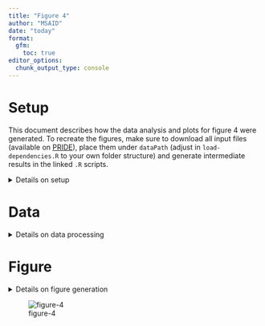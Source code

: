 ```yaml
---
title: "Figure 4"
author: "MSAID"
date: "today"
format:
  gfm:
    toc: true
editor_options: 
  chunk_output_type: console
---
```


# Setup

This document describes how the data analysis and plots for figure 4 were generated. To recreate the figures, make sure to download all input files (available on [PRIDE](https://www.ebi.ac.uk/pride/archive?keyword=PXD053241)), place them under `dataPath` (adjust in `load-dependencies.R` to your own folder structure) and generate intermediate results in the linked `.R` scripts.

<details>
<summary>Details on setup</summary>

```r
suppressMessages(source(here::here("scripts/load-dependencies.R")))
msaid_SE <- c("Sequest HT" = msaid_orange, "CHIMERYS" = msaid_blue,
              "CHIMERYS\ntop 15 peaks" = msaid_lightblue)
msaid_quantified <- c("TRUE" = msaid_darkgray, "FALSE" = msaid_red)
msaid_organism <- c("Human" = msaid_blue, "Yeast" = msaid_orange, "E. coli" = msaid_darkgray)

path <- file.path(here::here(), "figure-4")
figurePath <- file.path(dataPath, "data/figure-4")
```

</details>

# Data

<details>
<summary>Details on data processing</summary>

## Skyline correlation

Intensities were exported directly from Skyline and matched to CHIMERYS intensity values.

```r
data_cor <- fread(file.path(figurePath, "intermediate/quan_corr_skyline.csv"))[, .(Peptide, CHIMERYS)]
data_new <- fread(file.path(figurePath, "intermediate/Skyline_pcm_quan_export_martin_max5fragments_240617_redo.csv"))
data_new <- data_new[, .(Peptide, SkylineNew = `Total Area Fragment`)]
data_cor <- merge(data_cor, data_new, by="Peptide", all=T)

fwrite(data_cor, file.path(figurePath, "figure-4B-correlation.csv"))

data_lm <- data_cor[, coefficients(lm(log10(SkylineNew)~log10(CHIMERYS)))]
text_lm <- paste0("|  y = ", round(data_lm[2], 2), "*x", round(data_lm[1], 2))

p_cor <- ggplot(data_cor, aes(x=log10(CHIMERYS), y=log10(SkylineNew))) +
  geom_abline(slope = 1, intercept = 0, color = msaid_darkgray, linetype = "dashed") +
  geom_smooth(method="lm", formula= y~x, col = msaid_blue, linewidth = 0.5) +
  geom_point(shape = 1L, stroke = 0.25, size = 1, color = msaid_darkgray) +
  annotate("text", x=7.5, y=8.75, label="¦  y = x", color = msaid_darkgray,
           family="Montserrat Light", size=5/.pt) +
  annotate("text", x=7.75, y=5.25, label=text_lm, color = msaid_blue,
           family="Montserrat Light", size=5/.pt) +
  xlab("CHIMERYS\nlog10 intensity") + ylab("Skyline\nlog10 intensity")
```

## CV violins

[R code to generate input file `figure-4C-CVs.csv`](figure-4C-cvs.R)

```r
dtCv <- fread(file.path(figurePath, "figure-4C-CVs.csv"))

cvEfdrLabel <- c("no eFDR filter", "eFDR min 1 per\ncondition ≤ 1%")
dtCv[, TYPE := factor(TYPE, cvEfdrLabel)]
softwareLabels <- c("CHIMERYS", "DIA-NN", "Spectronaut", "Spectronaut\n(curated)")
dtCv[, SOFTWARE := factor(SOFTWARE, softwareLabels)]
dtCv[, LABEL := factor(LABEL, c("0", "1", "2", "≥ 3"))]

dtCvMed <- dtCv[!is.na(CV), .(medianCv = median(CV)), keyby=TYPE]

dtCvCount <- dtCv[!is.na(CV), .(.N, maxCv = max(CV)), keyby=.(TYPE, SOFTWARE, LABEL)]
dtCj <- dtCvCount[, CJ(TYPE, LABEL, SOFTWARE, unique = T)]
setkey(dtCj, TYPE, SOFTWARE, LABEL)
dtCvCount <- dtCvCount[dtCj]
dtCvCount[, maxCv := max(maxCv, na.rm = T), by=.(TYPE, SOFTWARE, LABEL)]
dtCvCount[is.na(N), N := 0]
dtCvCount[is.na(maxCv) | N<2, maxCv := 0]
dtCvCount[, labelN := format(N, big.mark=",", trim=T)]

p_cv <- ggplot(dtCv[!is.na(CV)], aes(x=CV, y=LABEL)) +
  geom_vline(data=dtCvMed, aes(xintercept = medianCv), linetype = "longdash",
             color = msaid_darkgray, linewidth = 0.25) +
  geom_violin(draw_quantiles = c(0.25, 0.5, 0.75), linewidth = 0.25) +
  geom_text(data=dtCvCount, aes(x=maxCv+max(maxCv)*0.02, label=labelN),
            position = position_dodge(0.9), color=msaid_darkgray,
            family="Montserrat Light", size=5/.pt, hjust = 0) +
  scale_x_continuous(labels = label_percent(), breaks = pretty_breaks(3), limits = c(0, 2.35)) +
  scale_fill_manual("Quantified fragments", values = colorRampPalette(c(msaid_red, msaid_darkgray))(4L),
                    breaks = c('0', '1', '2', '≥ 3'), drop = F) +
  facet_grid(cols = vars(SOFTWARE), rows = vars(TYPE)) +
  xlab("Precursor CVs") + ylab("Quantified fragments")

#list median CVs for the manuscript
dtCv[TYPE=="eFDR min 1 per\ncondition ≤ 1%" & !is.na(CV),
     round(median(CV)*100, 1), keyby=SOFTWARE]
```

## Density plot

[R code to generate input file `figure-4D-density.csv`](figure-4D-ma.R)

```r
dtOrg <- fread(file.path(figurePath, "figure-4D-density.csv"))
softwareLabels <- c("CHIMERYS", "DIA-NN", "Spectronaut", "Spectronaut\n(curated)")
dtOrg[, SOFTWARE := factor(SOFTWARE, softwareLabels)]
organismLabels <- c("Yeast", "Human", "E. coli")
organismRatios <- setNames(log2(c(2, 1, 0.25)), organismLabels)
dtOrg[, ORGANISM := factor(ORGANISM, organismLabels)]
efdrLabels <- c("eFDR min 1 per\ncondition ≤ 1%", "eFDR all in any\ncondition > 1%")
dtOrg[, eFdrLabelCond := factor(eFdrLabelCond, efdrLabels)]
dtMaLines <- data.table(YINTERCEPT = organismRatios, ORGANISM = factor(organismLabels))

p_density <- ggplot(dtOrg, aes(x=LOG2RATIO, color=ORGANISM)) +
  geom_density(linewidth=0.25) +
  geom_vline(data=dtMaLines, aes(xintercept=YINTERCEPT, color=ORGANISM),
             linetype = "dashed", linewidth = 0.25, show.legend = F) +
  scale_color_manual(NULL, values = msaid_organism) +
  scale_x_continuous(breaks = pretty_breaks(), limits = c(-4, 3)) +
  guides(fill = guide_legend(override.aes = list(color = NA, size = 2))) +
  facet_grid(rows = vars(eFdrLabelCond), cols = vars(SOFTWARE)) +
  xlab("Log2 fold change (zoom-in)") + ylab("Density") +
  theme(legend.position = "top")

#mean and sd of log2 ratios after eFDR filtering (at least 1 per each condition)
dtOrg[eFdrLabelCond=="eFDR min 1\nper condition ≤ 1%",
      .(mean = round(mean(LOG2RATIO, na.rm=T), 2),
        sd = round(sd(LOG2RATIO, na.rm=T), 2)), keyby=.(SOFTWARE, ORGANISM)]
```

</details>

# Figure

<details>
<summary>Details on figure generation</summary>

```r
p_schema <- image_ggplot2(image_read(file.path(path, "workflow-schema-4.pdf"),
                                       density = 600))

layout_annotation <- list(c("A", "B", "C", "D"))
layout_design <- "AAAABB\nCCCCCC\nDDDDDD"

p_ms2Quan <- free(p_schema) + p_cor + p_cv + p_density +
  plot_layout(heights = c(1, 2, 2), design = layout_design) +
  plot_annotation(tag_levels = layout_annotation)

ggsave2(file.path(path, "figure-4.pdf"), plot = p_ms2Quan,
        width = 90, height = 130, units = "mm", device = cairo_pdf)
ggsave2(file.path(path, "figure-4.png"), plot = p_ms2Quan,
        width = 90, height = 130, units = "mm")
```

</details>

![figure-4](figure-4.png)
